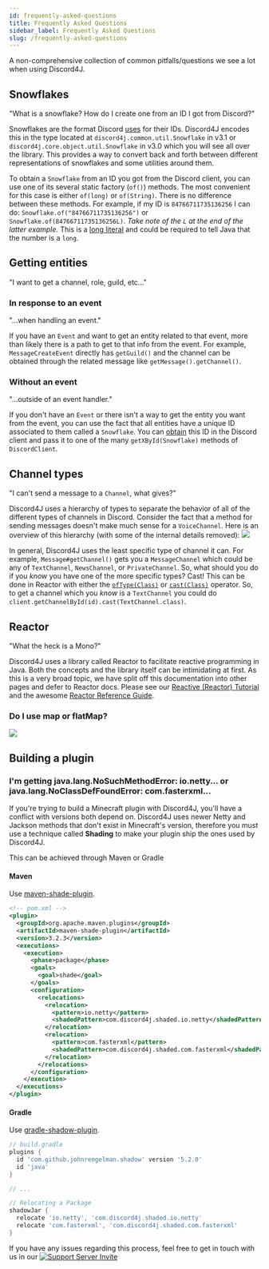 ```yaml
---
id: frequently-asked-questions
title: Frequently Asked Questions
sidebar_label: Frequently Asked Questions
slug: /frequently-asked-questions
---
```


A non-comprehensive collection of common pitfalls/questions we see a lot when using Discord4J.

## Snowflakes

"What is a snowflake? How do I create one from an ID I got from Discord?"

Snowflakes are the format Discord [uses](https://discord.com/developers/docs/reference#snowflakes) for their IDs. Discord4J encodes this in the type located at `discord4j.common.util.Snowflake` in v3.1 or `discord4j.core.object.util.Snowflake` in v3.0 which you will see all over the library. This provides a way to convert back and forth between different representations of snowflakes and some utilities around them.

To obtain a `Snowflake` from an ID you got from the Discord client, you can use one of its several static factory (`of()`) methods. The most convenient for this case is either `of(long)` or `of(String)`. There is no difference between these methods. For example, if my ID is `84766711735136256` I can do: `Snowflake.of("84766711735136256")` or `Snowflake.of(84766711735136256L)`. _Take note of the `L` at the end of the latter example._ This is a [long literal](https://docs.oracle.com/javase/tutorial/java/nutsandbolts/datatypes.html) and could be required to tell Java that the number is a `long`.

## Getting entities

"I want to get a channel, role, guild, etc..."

### In response to an event

"...when handling an event."

If you have an `Event` and want to get an entity related to that event, more than likely there is a path to get to that info from the event. For example, `MessageCreateEvent` directly has `getGuild()` and the channel can be obtained through the related message like `getMessage().getChannel()`.

### Without an event

"...outside of an event handler."

If you don't have an `Event` or there isn't a way to get the entity you want from the event, you can use the fact that all entities have a unique ID associated to them called a `Snowflake`. You can [obtain](https://support.discord.com/hc/en-us/articles/206346498-Where-can-I-find-my-User-Server-Message-ID-) this ID in the Discord client and pass it to one of the many `getXById(Snowflake)` methods of `DiscordClient`.

## Channel types

"I can't send a message to a `Channel`, what gives?"

Discord4J uses a hierarchy of types to separate the behavior of all of the different types of channels in Discord. Consider the fact that a method for sending messages doesn't make much sense for a `VoiceChannel`. Here is an overview of this hierarchy (with some of the internal details removed): <img src="/img/channel_hierarchy.png" />

In general, Discord4J uses the least specific type of channel it can. For example, `Message#getChannel()` gets you a `MessageChannel` which could be any of `TextChannel`, `NewsChannel`, or `PrivateChannel`. So, what should you do if you _know_ you have one of the more specific types? Cast! This can be done in Reactor with either the [`ofType(Class)`](https://projectreactor.io/docs/core/release/api/reactor/core/publisher/Mono.html#ofType-java.lang.Class-) or [`cast(Class)`](https://projectreactor.io/docs/core/release/api/reactor/core/publisher/Mono.html#cast-java.lang.Class-) operator. So, to get a channel which you _know_ is a `TextChannel` you could do `client.getChannelById(id).cast(TextChannel.class)`.

## Reactor

"What the heck is a Mono?"

Discord4J uses a library called Reactor to facilitate reactive programming in Java. Both the concepts and the library itself can be intimidating at first. As this is a very broad topic, we have split off this documentation into other pages and defer to Reactor docs. Please see our [Reactive (Reactor) Tutorial](reactive-reactor-tutorial) and the awesome [Reactor Reference Guide](https://projectreactor.io/docs/core/release/reference/).

### Do I use map or flatMap?

<img src="/img/map_or_flatmap.svg" />

## Building a plugin

### I'm getting java.lang.NoSuchMethodError: io.netty... or java.lang.NoClassDefFoundError: com.fasterxml...

If you're trying to build a Minecraft plugin with Discord4J, you'll have a conflict with versions both depend on. Discord4J uses newer Netty and Jackson methods that don't exist in Minecraft's version, therefore you must use a technique called **Shading** to make your plugin ship the ones used by Discord4J.

This can be achieved through Maven or Gradle

#### Maven

Use [maven-shade-plugin](https://rmannibucau.metawerx.net/post/mavens-shade-plugin-source-relocation).

```xml
<!-- pom.xml -->
<plugin>
  <groupId>org.apache.maven.plugins</groupId>
  <artifactId>maven-shade-plugin</artifactId>
  <version>3.2.3</version>
  <executions>
    <execution>
      <phase>package</phase>
      <goals>
        <goal>shade</goal>
      </goals>
      <configuration>
        <relocations>
          <relocation>
            <pattern>io.netty</pattern>
            <shadedPattern>com.discord4j.shaded.io.netty</shadedPattern>
          </relocation>
          <relocation>
            <pattern>com.fasterxml</pattern>
            <shadedPattern>com.discord4j.shaded.com.fasterxml</shadedPattern>
          </relocation>
        </relocations>
      </configuration>
    </execution>
  </executions>
</plugin>
```

#### Gradle

Use [gradle-shadow-plugin](https://imperceptiblethoughts.com/shadow/getting-started/).

```groovy
// build.gradle
plugins {
  id 'com.github.johnrengelman.shadow' version '5.2.0'
  id 'java'
}

// ...

// Relocating a Package
shadowJar {
  relocate 'io.netty', 'com.discord4j.shaded.io.netty'
  relocate 'com.fasterxml', 'com.discord4j.shaded.com.fasterxml'
}
```

If you have any issues regarding this process, feel free to get in touch with us in our [![Support Server Invite](https://img.shields.io/discord/208023865127862272.svg?color=7289da&label=Discord4J&logo=discord&style=flat-square)](https://discord.gg/d4j)
